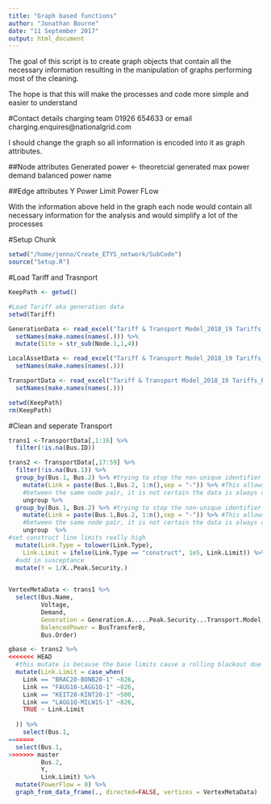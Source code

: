 ```yaml
---
title: "Graph based functions"
author: "Jonathan Bourne"
date: "11 September 2017"
output: html_document
---
```



The goal of this script is to create graph objects that contain all the necessary information resulting in the manipulation of graphs performing most of the cleaning.

The hope is that this will make the processes and code more simple and easier to understand


#Contact details charging team
01926 654633 or email charging.enquires@nationalgrid.com

I should change the graph so all information is encoded into it as graph attributes.

##Node attributes
Generated power <- theoretcial generated max
power demand
balanced power
name

##Edge attributes
Y
Power Limit
Power FLow

With the information above held in the graph each node would contain all necessary information for the analysis and would simplify a lot of the processes

#Setup Chunk

```r
setwd("/home/jonno/Create_ETYS_network/SubCode")
source("Setup.R")

```


#Load Tariff and Trasnport
 
```r
KeepPath <- getwd()

#Load Tariff aka generation data
setwd(Tariff)

GenerationData <- read_excel("Tariff & Transport Model_2018_19 Tariffs_External.xlsm", sheet =10, skip = 33) %>%
  setNames(make.names(names(.))) %>%
  mutate(Site = str_sub(Node.1,1,4))

LocalAssetData <- read_excel("Tariff & Transport Model_2018_19 Tariffs_External.xlsm", sheet =11, skip = 11) %>%
  setNames(make.names(names(.)))

TransportData <- read_excel("Tariff & Transport Model_2018_19 Tariffs_External.xlsm", sheet =12, skip = 11) %>%
  setNames(make.names(names(.)))

setwd(KeepPath)
rm(KeepPath)
```

#Clean and seperate Transport

```r
trans1 <-TransportData[,1:16] %>% 
  filter(!is.na(Bus.ID))

trans2 <- TransportData[,17:59] %>% 
  filter(!is.na(Bus.1)) %>%
  group_by(Bus.1, Bus.2) %>% #trying to stop the non-unique identifier problem
    mutate(Link = paste(Bus.1,Bus.2, 1:n(),sep = "-")) %>% #This allows multiple edges 
    #between the same node pair, it is not certain the data is always correct!
    ungroup %>%
  group_by(Bus.1, Bus.2) %>% #trying to stop the non-unique identifier problem
    mutate(Link = paste(Bus.1,Bus.2, 1:n(),sep = "-")) %>% #This allows multiple edges 
    #between the same node pair, it is not certain the data is always correct!
    ungroup  %>%
#set construct line limits really high
  mutate(Link.Type = tolower(Link.Type),
    Link.Limit = ifelse(Link.Type == "construct", 1e5, Link.Limit)) %>%
  #add in susceptance
  mutate(Y = 1/X..Peak.Security.) 
  
```



```r

VertexMetaData <- trans1 %>%
  select(Bus.Name, 
         Voltage, 
         Demand, 
         Generation = Generation.A.....Peak.Security...Transport.Model., 
         BalencedPower = BusTransferB, 
         Bus.Order)

gbase <- trans2 %>%
<<<<<<< HEAD
  #this mutate is because the base limits cause a rolling blackout due to the below lines being overpowered
  mutate(Link.Limit = case_when(
    Link == "BRAC20-BONB20-1" ~826,
    Link == "FAUG10-LAGG1Q-1" ~826,
    Link == "KEIT20-KINT20-1" ~500,
    Link == "LAGG1Q-MILW1S-1" ~826,
    TRUE ~ Link.Limit
    
  )) %>%
    select(Bus.1, 
=======
  select(Bus.1, 
>>>>>>> master
         Bus.2, 
         Y, 
         Link.Limit) %>%
  mutate(PowerFlow = 0) %>%
  graph_from_data_frame(., directed=FALSE, vertices = VertexMetaData)
```


```r

```

